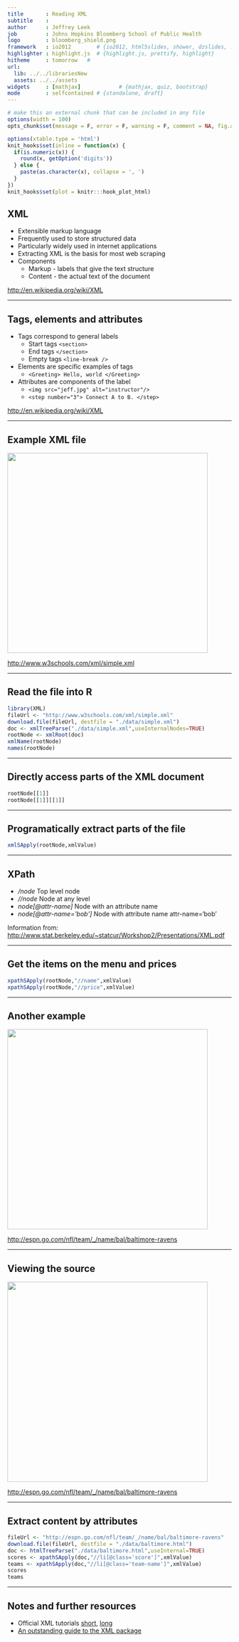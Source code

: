 ```yaml
---
title       : Reading XML 
subtitle    : 
author      : Jeffrey Leek 
job         : Johns Hopkins Bloomberg School of Public Health
logo        : bloomberg_shield.png
framework   : io2012        # {io2012, html5slides, shower, dzslides, ...}
highlighter : highlight.js  # {highlight.js, prettify, highlight}
hitheme     : tomorrow   # 
url:
  lib: ../../librariesNew
  assets: ../../assets
widgets     : [mathjax]            # {mathjax, quiz, bootstrap}
mode        : selfcontained # {standalone, draft}
---
```




```r
# make this an external chunk that can be included in any file
options(width = 100)
opts_chunk$set(message = F, error = F, warning = F, comment = NA, fig.align = 'center', dpi = 100, tidy = F, cache.path = '.cache/', fig.path = 'fig/')

options(xtable.type = 'html')
knit_hooks$set(inline = function(x) {
  if(is.numeric(x)) {
    round(x, getOption('digits'))
  } else {
    paste(as.character(x), collapse = ', ')
  }
})
knit_hooks$set(plot = knitr:::hook_plot_html)
```

## XML

* Extensible markup language
* Frequently used to store structured data
* Particularly widely used in internet applications
* Extracting XML is the basis for most web scraping
* Components
  * Markup - labels that give the text structure
  * Content - the actual text of the document

[http://en.wikipedia.org/wiki/XML](http://en.wikipedia.org/wiki/XML)


---

## Tags, elements and attributes

* Tags correspond to general labels
  * Start tags `<section>`
  * End tags `</section>`
  * Empty tags `<line-break />`
* Elements are specific examples of tags
  * `<Greeting> Hello, world </Greeting>`
* Attributes are components of the label
  * `<img src="jeff.jpg" alt="instructor"/>`
  * `<step number="3"> Connect A to B. </step>`
  

[http://en.wikipedia.org/wiki/XML](http://en.wikipedia.org/wiki/XML)

---

## Example XML file

<img class=center src=../../assets/img/03_ObtainingData/xmlexample.png height=450>


[http://www.w3schools.com/xml/simple.xml](http://www.w3schools.com/xml/simple.xml)

---

## Read the file into R

```r
library(XML)
fileUrl <- "http://www.w3schools.com/xml/simple.xml"
download.file(fileUrl, destfile = "./data/simple.xml")
doc <- xmlTreeParse("./data/simple.xml",useInternalNodes=TRUE)
rootNode <- xmlRoot(doc)
xmlName(rootNode)
names(rootNode)
```


---

## Directly access parts of the XML document

```r
rootNode[[1]]
rootNode[[1]][[1]]
```



---

## Programatically extract parts of the file

```r
xmlSApply(rootNode,xmlValue)
```


---

## XPath

* _/node_ Top level node
* _//node_ Node at any level
* _node[@attr-name]_ Node with an attribute name
* _node[@attr-name='bob']_ Node with attribute name attr-name='bob'

Information from: [http://www.stat.berkeley.edu/~statcur/Workshop2/Presentations/XML.pdf](http://www.stat.berkeley.edu/~statcur/Workshop2/Presentations/XML.pdf)


---

## Get the items on the menu and prices

```r
xpathSApply(rootNode,"//name",xmlValue)
xpathSApply(rootNode,"//price",xmlValue)
```



---

## Another example


<img class=center src=../../assets/img/03_ObtainingData/ravens.png height=450>

[http://espn.go.com/nfl/team/_/name/bal/baltimore-ravens](http://espn.go.com/nfl/team/_/name/bal/baltimore-ravens)


---

## Viewing the source

<img class=center src=../../assets/img/03_ObtainingData/ravenssource.png height=450>

[http://espn.go.com/nfl/team/_/name/bal/baltimore-ravens](http://espn.go.com/nfl/team/_/name/bal/baltimore-ravens)


---

## Extract content by attributes

```r
fileUrl <- "http://espn.go.com/nfl/team/_/name/bal/baltimore-ravens"
download.file(fileUrl, destfile = "./data/baltimore.html")
doc <- htmlTreeParse("./data/baltimore.html",useInternal=TRUE)
scores <- xpathSApply(doc,"//li[@class='score']",xmlValue)
teams <- xpathSApply(doc,"//li[@class='team-name']",xmlValue)
scores
teams
```

---

## Notes and further resources

* Official XML tutorials [short](http://www.omegahat.org/RSXML/shortIntro.pdf), [long](http://www.omegahat.org/RSXML/Tour.pdf)
* [An outstanding guide to the XML package](http://www.stat.berkeley.edu/~statcur/Workshop2/Presentations/XML.pdf)

